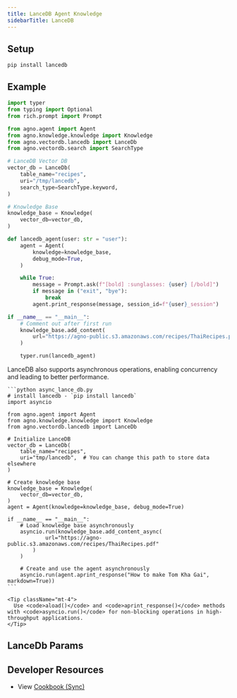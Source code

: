 ```yaml
---
title: LanceDB Agent Knowledge
sidebarTitle: LanceDB
---
```


## Setup

```shell
pip install lancedb
```

## Example

```python agent_with_knowledge.py
import typer
from typing import Optional
from rich.prompt import Prompt

from agno.agent import Agent
from agno.knowledge.knowledge import Knowledge
from agno.vectordb.lancedb import LanceDb
from agno.vectordb.search import SearchType

# LanceDB Vector DB
vector_db = LanceDb(
    table_name="recipes",
    uri="/tmp/lancedb",
    search_type=SearchType.keyword,
)

# Knowledge Base
knowledge_base = Knowledge(
    vector_db=vector_db,
)

def lancedb_agent(user: str = "user"):
    agent = Agent(
        knowledge=knowledge_base,
        debug_mode=True,
    )

    while True:
        message = Prompt.ask(f"[bold] :sunglasses: {user} [/bold]")
        if message in ("exit", "bye"):
            break
        agent.print_response(message, session_id=f"{user}_session")

if __name__ == "__main__":
    # Comment out after first run
    knowledge_base.add_content(
        url="https://agno-public.s3.amazonaws.com/recipes/ThaiRecipes.pdf"
    )

    typer.run(lancedb_agent)
```

<Card title="Async Support ⚡">
  <div className="mt-2">
    <p>
      LanceDB also supports asynchronous operations, enabling concurrency and leading to better performance.
    </p>
    
    ```python async_lance_db.py
    # install lancedb - `pip install lancedb`
    import asyncio

    from agno.agent import Agent
    from agno.knowledge.knowledge import Knowledge
    from agno.vectordb.lancedb import LanceDb

    # Initialize LanceDB
    vector_db = LanceDb(
        table_name="recipes",
        uri="tmp/lancedb",  # You can change this path to store data elsewhere
    )

    # Create knowledge base
    knowledge_base = Knowledge(
        vector_db=vector_db,
    )
    agent = Agent(knowledge=knowledge_base, debug_mode=True)

    if __name__ == "__main__":
        # Load knowledge base asynchronously
        asyncio.run(knowledge_base.add_content_async(
                url="https://agno-public.s3.amazonaws.com/recipes/ThaiRecipes.pdf"
            )
        )

        # Create and use the agent asynchronously
        asyncio.run(agent.aprint_response("How to make Tom Kha Gai", markdown=True))
    ```
    
    <Tip className="mt-4">
      Use <code>aload()</code> and <code>aprint_response()</code> methods with <code>asyncio.run()</code> for non-blocking operations in high-throughput applications.
    </Tip>
  </div>
</Card>

## LanceDb Params

<Snippet file="vectordb_lancedb_params.mdx" />

## Developer Resources

- View [Cookbook (Sync)](https://github.com/agno-agi/agno/blob/main/cookbook/knowledge/vector_db/lance_db/lance_db.py)
